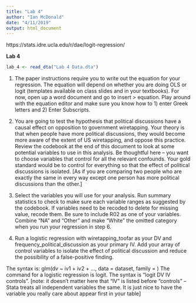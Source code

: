 ```yaml
---
title: "Lab 4"
author: "Ian McDonald"
date: "4/11/2019"
output: html_document
---
```



https://stats.idre.ucla.edu/r/dae/logit-regression/


**Lab 4**

```r
lab_4 <- read_dta("Lab 4 Data.dta")
```


1.  The paper instructions require you to write out the equation for your regression.  The equation will depend on whether you are doing OLS or logit (templates available on class slides and in your textbooks).  For now, open up a word document and go to insert > equation.  Play around with the equation editor and make sure you know how to 1) enter Greek letters and 2) Enter Subscripts.  

3.  You are going to test the hypothesis that political discussions have a causal effect on opposition to government wiretapping.    Your theory is that when people have more political discussions, they would become more aware of the extent of US wiretapping, and oppose this practice.  Review the codebook at the end of this document to look at some potential variables to use in this analysis.    Be thoughtful here – you want to choose variables that control for all the relevant confounds.  Your gold standard would be to control for everything so that the effect of political discussions is isolated.  [As if you are comparing two people who are exactly the same in every way except one person has more political discussions than the other.]

4.  Select the variables you will use for your analysis.  Run summary statistics to check to make sure each variable ranges as suggested by the codebook.   If variables need to be recoded to delete for missing value, recode them.  Be sure to include R02 as one of your variables.  Combine “NA” and “Other” and make “White” the omitted category when you run your regression in step 6.

6.  Run a logistic regression with wiretapping_toofar as your DV and frequency_political_discussion
 as your primary IV.  Add your array of control variables to isolate the effect of political discussion and reduce the possibility of a false-positive finding. 
 
The syntax is:  glm(dv ~ iv1 + iv2 + ..., data = dataset, family = )
 The command for a logistic regression is logit.  The syntax is “logit DV IV controls”. [note: it doesn’t matter here that “IV” is listed before “controls” – Stata treats all independent variables the same.  It is just nice to have the variable you really care about appear first in your table]
